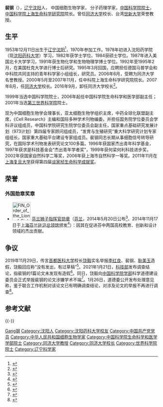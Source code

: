 {{Infobox person
| 姓名 = 裴钢
| 图像 = 
| 出生日期 = {{birth date|1953|12|11}}
| 出生地 = {{PRC}}[[辽宁|辽宁]][[沈阳|沈阳]]
| 死亡日期 = 
| 死亡地 = 
| 母校 = [[沈阳药科大学|沈阳药科大学]]<br/>[[北卡罗来纳大学教堂山分校|北卡罗来纳大学教堂山分校]]
| 职业 = 研究者、教授。
| 民族 = 汉族
| spouse = [[马兰_(脑科学家)|马兰]]
| past=
{{Infobox_People_CAS
|学部 = 生命科学和医学学部
|专业 = 
|当选年 = 1999年
}}
| work =
| 奖项 = {{指挥官级芬兰雄狮勋章}}
}}
'''裴钢'''（{{bd|1953年|12月11日|catIdx=Pei,裴}}），[[辽宁|辽宁]][[沈阳|沈阳]]人， 中国细胞生物学家， 分子药理学家，[[中国科学院院士|中国科学院院士]]，[[中国科学院上海生命科学研究院|中国科学院上海生命科学研究院]]院长。曾任[[同济大学|同济大学]]校长、台湾[[世新大学|世新大学]]荣誉教授。

== 生平 ==
1953年12月11日出生于[[辽宁|辽宁]][[沈阳|沈阳]]<ref>{{cite web |title=裴钢：陈嘉庚生命科学奖获得者 |url=http://www.cas.cn/zt/hyzt/zgkxydswcysdh/cjgkxj/201006/t20100607_2874140.html |publisher=[[中国科学院|中国科学院]] |date=2010-06 |accessdate=2019-06-08 |archive-date=2020-04-04 |archive-url=https://web.archive.org/web/20200404150918/http://www.cas.cn/zt/hyzt/zgkxydswcysdh/cjgkxj/201006/t20100607_2874140.html |dead-url=no }}</ref>，1970年参加工作。1978年初进入沈阳药学院（现[[沈阳药科大学|沈阳药科大学]]）学习，1982年获学士学位、1984获硕士学位。1987年进入美国北卡大学学习，1991年获生物化学和生物物理学博士学位。1992年至1995年2月，在美国杜克大学进行博士后研究。1995年3月回国，应聘担任德国马普学会和中科院共同支持的青年科学家小组组长，研究员。2006年6月，受聘为同济大学名誉教授。2000年5月至2007年11月，任中科院上海生命科学研究院院长。2007年8月，任[[同济大学|同济大学]]校长。2016年9月，卸任同济大学校长<ref>{{cite web|url=http://www.thepaper.cn/newsDetail_forward_1524776|title=钟志华担任同济大学校长，我国车辆工程领域仅有的两院士之一|publisher=澎湃新闻|accessdate=2016-09-06|archive-date=2016-09-14|archive-url=https://web.archive.org/web/20160914161302/http://www.thepaper.cn/newsDetail_forward_1524776|dead-url=no}}</ref>。

1999年当选中国科学院院士，2006年起任中国科学院生命科学和医学部副主任；2001年当选[[第三世界科学院|第三世界科学院]]院士。

现为中国细胞生物学会理事长，亚太细胞生物学组织主席，中药全球化联盟副主席，《Cell Research》主编和国际多种学术刊物编委。并担任国务院学位委员会学科评议组成员，中国科学院研究生院学位委员会副主任，国家重点基础研究发展计划（973计划）第四届专家顾问组成员，“发育与生殖研究”重大科学研究计划专家组组长，国家重大基础平台建设专家组成员。裴钢同志长期从事细胞信号转导研究，在国际学术刊物发表研究论文100多篇。1996年获国家杰出青年科学基金，1997年获求是科技基金会“杰出青年学者奖”，1999年获何梁何利科技进步奖，2002年获国家自然科学二等奖，2006年获上海市自然科学一等奖。2011年11月在[[上海|上海]][[复旦大学|复旦大学]]获得第四届[[谈家桢生命科学奖|谈家桢生命科学成就奖]]。

== 荣誉 ==
===外国勋章奖章===
* [[File:FIN_Order_of_the_Lion_of_Finland_3Class_BAR.png|60px]] [[芬兰狮子勋章|芬兰狮子指挥官勋章]]（[[芬兰|芬兰]]，2014年5月20日公布<ref>{{fi}}{{cite web |url=https://ritarikunnat.fi/ritarikunnat/annetut-kunniamerkit/vuonna-2014-annetut-kunniamerkit-forlanade-utmarkelsetecken-2014/vuonna-2014-ulkomaalaisille-annetut-kunniamerkit-utmarkelsetecken-forlanade-at-utlanningar-2014/ |title=Vuonna 2014 ulkomaalaisille annetut kunniamerkit – Utmärkelsetecken förlänade åt utlänningar 2014 |publisher=Ritarikuntien Internet-sivusto |date= |accessdate=2021-01-12 |archive-date=2021-01-23 |archive-url=https://web.archive.org/web/20210123165118/https://ritarikunnat.fi/ritarikunnat/annetut-kunniamerkit/vuonna-2014-annetut-kunniamerkit-forlanade-utmarkelsetecken-2014/vuonna-2014-ulkomaalaisille-annetut-kunniamerkit-utmarkelsetecken-forlanade-at-utlanningar-2014/ |dead-url=no }}</ref>、2014年11月17日于[[上海|上海]][[芬兰驻沪总领馆|芬兰驻沪总领馆]]颁发<ref>{{cite web |title=裴钢荣膺芬兰狮子骑士军团指挥官勋章 |url=https://www.tongji.edu.cn/info/1031/5666.htm |publisher=同济大学新闻中心 |date=2014-11-18 |accessdate=2019-06-08 |archive-date=2019-06-08 |archive-url=https://web.archive.org/web/20190608055804/https://www.tongji.edu.cn/info/1031/5666.htm |dead-url=no }}</ref>）：因其在促进芬中两国高校教育、创新和设计领域的杰出贡献。

== 争议 ==
{{main|曹雪涛等人论文调查事件}}
2019年11月29日，传言[[首都医科大学|首都医科大学]]校长[[饶毅|饶毅]]实名举报[[李红良|李红良]]、裴钢、[[耿美玉|耿美玉]]造假，饶毅回应称“没有发出，有过草稿”<ref>{{Cite web|title=饶毅回应实名举报3人论文造假：有过草稿 没发出|url=https://tech.sina.com.cn/d/i/2019-11-29/doc-iihnzhfz2595488.shtml|accessdate=2021-01-22|date=2019-11-29|last=环球时报|work=tech.sina.com.cn|archive-date=2021-01-22|archive-url=https://web.archive.org/web/20210122025544/https://tech.sina.com.cn/d/i/2019-11-29/doc-iihnzhfz2595488.shtml|dead-url=no}}</ref>。2021年1月21日，[[中华人民共和国科技部|科技部]]发布调查结论，指裴钢的1篇论文未发现有造假<ref>{{Cite web|title=科技部通报有关论文涉嫌造假调查处理情况 涉及曹雪涛、李红良等 _ 证券时报网|url=https://news.stcn.com/news/202101/t20210121_2760687.html|accessdate=2021-01-21|work=news.stcn.com|archive-date=2021-03-10|archive-url=https://web.archive.org/web/20210310012351/https://news.stcn.com/news/202101/t20210121_2760687.html|dead-url=no}}</ref>。同日，饶毅向[[中国科学院学部|中国科学院学部]]科学道德建设委员会正式举报裴钢的论文涉嫌学术不端<ref>{{Cite web| title = 正式举报林-裴 (1999) 论文涉嫌学术不端| work = 饶议科学| format = Wechat Official Accounts Platform| date=2021-01-21|accessdate = 2022-01-16| url = https://mp.weixin.qq.com/s/tfK1GQL3y9XRUEol9z6ShA}}</ref>。1月26日，道德委公开发布处理意见称，鉴于联合工作机制对该论文已有明确调查结论，对涉及论文的举报不再进行调查<ref>{{Cite web|title=中科院学部科学道德建设委员会发布关于饶毅举报处理意见-中新网|url=http://www.chinanews.com/gn/2021/01-26/9397291.shtml|accessdate=2021-01-26|work=www.chinanews.com|archive-date=2021-01-28|archive-url=https://web.archive.org/web/20210128182222/http://www.chinanews.com/gn/2021/01-26/9397291.shtml|dead-url=no}}</ref>。

== 参考文献 ==
{{Reflist}}

{{-}}
{{start box}}
{{s-edu}}
{{s-before|[[万钢|万钢]]}}
{{s-title|[[同济大学|同济大学]]校长|2007年8月-2016年9月}}
{{s-after|[[钟志华|钟志华]]}}
{{end box}}

{{中国科学院生命科学和医学学部院士}}
{{中国医学科学院学术咨询委员会基础医学与生物学部学部委员}}
{{Authority control}}
{{DEFAULTSORT:Pei裴}}
[[Category:裴姓|Gang钢]]
[[Category:沈阳人|Category:沈阳人]]
[[Category:沈阳药科大学校友|Category:沈阳药科大学校友]]
[[Category:中国共产党党员|Category:中国共产党党员]]
[[Category:中华人民共和国细胞生物学家|Category:中华人民共和国细胞生物学家]]
[[Category:中国科学院生命科学和医学学部院士|Category:中国科学院生命科学和医学学部院士]]
[[Category:同济大学教授|Category:同济大学教授]]
[[Category:同济大学校长|Category:同济大学校长]]
[[Category:世界科学院院士|Category:世界科学院院士]]
[[Category:辽宁科学家|Category:辽宁科学家]]